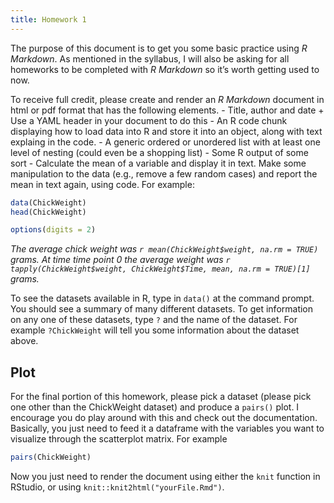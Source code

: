 ```yaml
---
title: Homework 1
---
```

The purpose of this document is to get you some basic practice using *R 
  Markdown*. As mentioned in the syllabus, I will also be asking for all 
  homeworks to be completed with *R Markdown* so it's worth getting used to now.

To receive full credit, please create and render an *R Markdown*  document in 
  html or pdf format that has the following elements.
    - Title, author and date
    	+ Use a YAML header in your document to do this
    - An R code chunk displaying how to load data into R and store it into 
    	an object, along with text explaing in the code.
    - A generic ordered or unordered list with at least one level of nesting 
      (could even be a shopping list)
    - Some R output of some sort
    - Calculate the mean of a variable and display it in text. Make some
    	manipulation to the data (e.g., remove a few random cases) and 
    	report the mean in text again, using code. For 
    	example:

```r
data(ChickWeight)
head(ChickWeight)
```

```r
options(digits = 2)
```
*The average chick weight was `r mean(ChickWeight$weight, na.rm = TRUE)` grams. 
  At time time point 0 the average weight was 
  `r tapply(ChickWeight$weight, ChickWeight$Time, mean, na.rm = TRUE)[1]` 
  grams.*

To see the datasets available in R, type in `data()` at the command prompt. You
  should see a summary of many different datasets. To get information on any one
  of these datasets, type `?` and the name of the dataset. For example 
  `?ChickWeight` will tell you some information about the dataset above.

## Plot
For the final portion of this homework, please pick a dataset (please pick one
  other than the ChickWeight dataset) and produce a `pairs()` plot. I encourage 
  you do play around with this and check out the documentation. Basically, you 
  just need to feed it a dataframe with the variables you want to visualize 
  through the scatterplot matrix. For example

```r
pairs(ChickWeight)
```


Now you just need to render the document using either the `knit` function in 
  RStudio, or using `knit::knit2html("yourFile.Rmd")`.